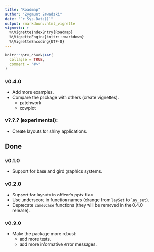 ```yaml
---
title: "Roadmap"
author: "Zygmunt Zawadzki"
date: "`r Sys.Date()`"
output: rmarkdown::html_vignette
vignette: >
  %\VignetteIndexEntry{Roadmap}
  %\VignetteEngine{knitr::rmarkdown}
  %\VignetteEncoding{UTF-8}
---
```


```r
knitr::opts_chunk$set(
  collapse = TRUE,
  comment = "#>"
)
```


### v0.4.0
- Add more examples.
- Compare the package with others (create vignettes).
    - patchwork
    - cowplot

### v?.?.? (experimental):
- Create layouts for shiny applications.

## Done

### v0.1.0

- Support for base and gird graphics systems.

### v0.2.0 
- Support for layouts in officer's pptx files.
- Use underscore in function names (change from `laySet` to `lay_set`).
- Deprecate `camelCase` functions (they will be removed in the 0.4.0 release).

### v0.3.0
- Make the package more robust:
  - add more tests.
  - add more informative error messages.
